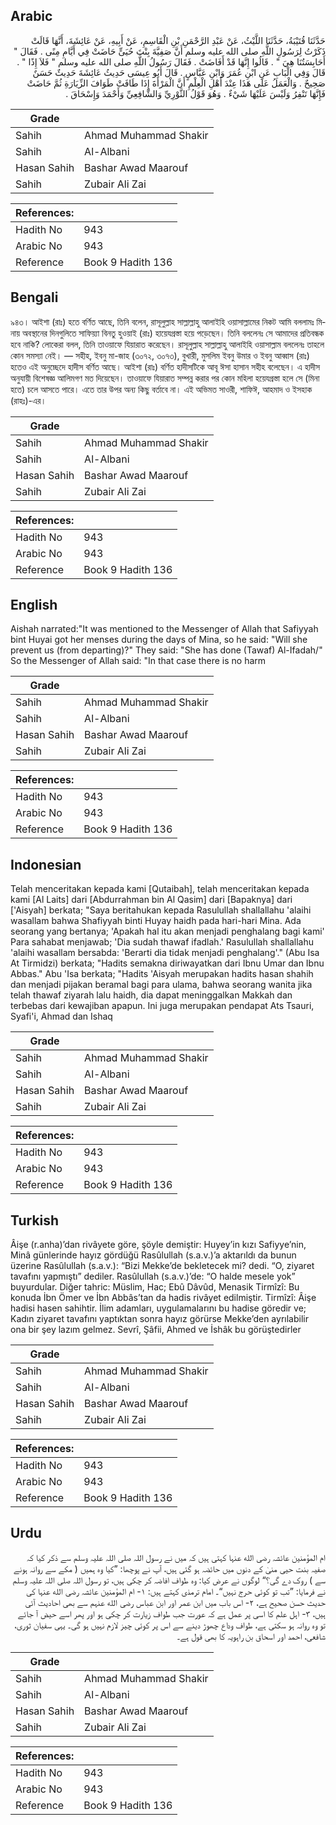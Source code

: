 ## Arabic


<div dir="rtl" lang="ar" style={{fontSize:'larger',backgroundColor:'#f8f9fa',padding:20}}>
حَدَّثَنَا قُتَيْبَةُ، حَدَّثَنَا اللَّيْثُ، عَنْ عَبْدِ الرَّحْمَنِ بْنِ الْقَاسِمِ، عَنْ أَبِيهِ، عَنْ عَائِشَةَ، أَنَّهَا قَالَتْ ذَكَرْتُ لِرَسُولِ اللَّهِ صلى الله عليه وسلم أَنَّ صَفِيَّةَ بِنْتَ حُيَىٍّ حَاضَتْ فِي أَيَّامِ مِنًى ‏.‏ فَقَالَ ‏"‏ أَحَابِسَتُنَا هِيَ ‏"‏ ‏.‏ قَالُوا إِنَّهَا قَدْ أَفَاضَتْ ‏.‏ فَقَالَ رَسُولُ اللَّهِ صلى الله عليه وسلم ‏"‏ فَلاَ إِذًا ‏"‏ ‏.‏ قَالَ وَفِي الْبَابِ عَنِ ابْنِ عُمَرَ وَابْنِ عَبَّاسٍ ‏.‏ قَالَ أَبُو عِيسَى حَدِيثُ عَائِشَةَ حَدِيثٌ حَسَنٌ صَحِيحٌ ‏.‏ وَالْعَمَلُ عَلَى هَذَا عِنْدَ أَهْلِ الْعِلْمِ أَنَّ الْمَرْأَةَ إِذَا طَافَتْ طَوَافَ الزِّيَارَةِ ثُمَّ حَاضَتْ فَإِنَّهَا تَنْفِرُ وَلَيْسَ عَلَيْهَا شَيْءٌ ‏.‏ وَهُوَ قَوْلُ الثَّوْرِيِّ وَالشَّافِعِيِّ وَأَحْمَدَ وَإِسْحَاقَ ‏.‏
</div>
<div style={{backgroundColor:'#f8f9fa',padding:20, marginBottom: 10}}><table> <thead> <tr> <th>Grade</th> <th></th> </tr> </thead> <tbody> <tr><td>Sahih</td><td>Ahmad Muhammad Shakir</td></tr><tr><td>Sahih</td><td>Al-Albani</td></tr><tr><td>Hasan Sahih</td><td>Bashar Awad Maarouf</td></tr><tr><td>Sahih</td><td>Zubair Ali Zai</td></tr></tbody></table><table> <thead> <tr> <th>References:</th> <th></th> </tr> </thead> <tbody><tr><td>Hadith No</td><td>943</td></tr><tr><td>Arabic No</td><td>943</td></tr><tr><td>Reference</td><td>Book 9 Hadith 136</td></tr></tbody></table></div>

## Bengali


<div dir="ltr" lang="bn" style={{fontSize:'larger',backgroundColor:'#f8f9fa',padding:20}}>
৯৪৩। আইশা (রাঃ) হতে বর্ণিত আছে, তিনি বলেন, রাসূলুল্লাহ সাল্লাল্লাহু আলাইহি ওয়াসাল্লামের নিকট আমি বললামঃ মিনায় অবস্থানের দিনগুলিতে সাফিয়্যা বিনতু হুওয়াই (রাঃ) হায়েযগ্রস্তা হয়ে পড়েছেন। তিনি বললেনঃ সে আমাদের প্রতিবন্ধক হবে নাকি? লোকেরা বলল, তিনি তাওয়াফে যিয়ারাত করেছেন। রাসূলুল্লাহ সাল্লাল্লাহু আলাইহি ওয়াসাল্লাম বললেনঃ তাহলে কোন সমস্যা নেই। — সহীহ, ইবনু মা-জাহ (৩০৭২, ৩০৭৩), বুখারী, মুসলিম ইবনু উমার ও ইবনু আব্বাস (রাঃ) হতেও এই অনুচ্ছেদে হাদীস বর্ণিত আছে। আইশা (রাঃ) বর্ণিত হাদীসটিকে আবূ ঈসা হাসান সহীহ বলেছেন। এ হাদীস অনুযায়ী বিশেষজ্ঞ আলিমগণ মত দিয়েছেন। তাওয়াফে যিয়ারাত সম্পন্ন করার পর কোন মহিলা হয়েযগ্রস্তা হলে সে (মিনা হতে) চলে আসতে পারে। এতে তার উপর অন্য কিছু বর্তাবে না। এই অভিমত সাওরী, শাফিঈ, আহমাদ ও ইসহাক (রাহঃ)-এর।
</div>
<div style={{backgroundColor:'#f8f9fa',padding:20, marginBottom: 10}}><table> <thead> <tr> <th>Grade</th> <th></th> </tr> </thead> <tbody> <tr><td>Sahih</td><td>Ahmad Muhammad Shakir</td></tr><tr><td>Sahih</td><td>Al-Albani</td></tr><tr><td>Hasan Sahih</td><td>Bashar Awad Maarouf</td></tr><tr><td>Sahih</td><td>Zubair Ali Zai</td></tr></tbody></table><table> <thead> <tr> <th>References:</th> <th></th> </tr> </thead> <tbody><tr><td>Hadith No</td><td>943</td></tr><tr><td>Arabic No</td><td>943</td></tr><tr><td>Reference</td><td>Book 9 Hadith 136</td></tr></tbody></table></div>

## English


<div dir="ltr" lang="en" style={{fontSize:'larger',backgroundColor:'#f8f9fa',padding:20}}>
Aishah narrated:"It was mentioned to the Messenger of Allah that Safiyyah bint Huyai got her menses during the days of Mina, so he said: "Will she prevent us (from departing)?" They said: "She has done (Tawaf) Al-Ifadah/" So the Messenger of Allah said: "In that case there is no harm
</div>
<div style={{backgroundColor:'#f8f9fa',padding:20, marginBottom: 10}}><table> <thead> <tr> <th>Grade</th> <th></th> </tr> </thead> <tbody> <tr><td>Sahih</td><td>Ahmad Muhammad Shakir</td></tr><tr><td>Sahih</td><td>Al-Albani</td></tr><tr><td>Hasan Sahih</td><td>Bashar Awad Maarouf</td></tr><tr><td>Sahih</td><td>Zubair Ali Zai</td></tr></tbody></table><table> <thead> <tr> <th>References:</th> <th></th> </tr> </thead> <tbody><tr><td>Hadith No</td><td>943</td></tr><tr><td>Arabic No</td><td>943</td></tr><tr><td>Reference</td><td>Book 9 Hadith 136</td></tr></tbody></table></div>

## Indonesian


<div dir="ltr" lang="id" style={{fontSize:'larger',backgroundColor:'#f8f9fa',padding:20}}>
Telah menceritakan kepada kami [Qutaibah], telah menceritakan kepada kami [Al Laits] dari [Abdurrahman bin Al Qasim] dari [Bapaknya] dari ['Aisyah] berkata; "Saya beritahukan kepada Rasulullah shallallahu 'alaihi wasallam bahwa Shafiyyah binti Huyay haidh pada hari-hari Mina. Ada seorang yang bertanya; 'Apakah hal itu akan menjadi penghalang bagi kami' Para sahabat menjawab; 'Dia sudah thawaf ifadlah.' Rasulullah shallallahu 'alaihi wasallam bersabda: 'Berarti dia tidak menjadi penghalang'." (Abu Isa At Tirmidzi) berkata; "Hadits semakna diriwayatkan dari Ibnu Umar dan Ibnu Abbas." Abu 'Isa berkata; "Hadits 'Aisyah merupakan hadits hasan shahih dan menjadi pijakan beramal bagi para ulama, bahwa seorang wanita jika telah thawaf ziyarah lalu haidh, dia dapat meninggalkan Makkah dan terbebas dari kewajiban apapun. Ini juga merupakan pendapat Ats Tsauri, Syafi'i, Ahmad dan Ishaq
</div>
<div style={{backgroundColor:'#f8f9fa',padding:20, marginBottom: 10}}><table> <thead> <tr> <th>Grade</th> <th></th> </tr> </thead> <tbody> <tr><td>Sahih</td><td>Ahmad Muhammad Shakir</td></tr><tr><td>Sahih</td><td>Al-Albani</td></tr><tr><td>Hasan Sahih</td><td>Bashar Awad Maarouf</td></tr><tr><td>Sahih</td><td>Zubair Ali Zai</td></tr></tbody></table><table> <thead> <tr> <th>References:</th> <th></th> </tr> </thead> <tbody><tr><td>Hadith No</td><td>943</td></tr><tr><td>Arabic No</td><td>943</td></tr><tr><td>Reference</td><td>Book 9 Hadith 136</td></tr></tbody></table></div>

## Turkish


<div dir="ltr" lang="tr" style={{fontSize:'larger',backgroundColor:'#f8f9fa',padding:20}}>
Âişe (r.anha)’dan rivâyete göre, şöyle demiştir: Huyey’in kızı Safiyye’nin, Minâ günlerinde hayız gördüğü Rasûlullah (s.a.v.)’a aktarıldı da bunun üzerine Rasûlullah (s.a.v.): “Bizi Mekke’de bekletecek mi? dedi. “O, ziyaret tavafını yapmıştı” dediler. Rasûlullah (s.a.v.)’de: “O halde mesele yok” buyurdular. Diğer tahric: Müslim, Hac; Ebû Dâvûd, Menasik Tirmîzî: Bu konuda İbn Ömer ve İbn Abbâs’tan da hadis rivâyet edilmiştir. Tirmîzî: Âişe hadisi hasen sahihtir. İlim adamları, uygulamalarını bu hadise göredir ve; Kadın ziyaret tavafını yaptıktan sonra hayız görürse Mekke’den ayrılabilir ona bir şey lazım gelmez. Sevrî, Şâfii, Ahmed ve İshâk bu görüştedirler
</div>
<div style={{backgroundColor:'#f8f9fa',padding:20, marginBottom: 10}}><table> <thead> <tr> <th>Grade</th> <th></th> </tr> </thead> <tbody> <tr><td>Sahih</td><td>Ahmad Muhammad Shakir</td></tr><tr><td>Sahih</td><td>Al-Albani</td></tr><tr><td>Hasan Sahih</td><td>Bashar Awad Maarouf</td></tr><tr><td>Sahih</td><td>Zubair Ali Zai</td></tr></tbody></table><table> <thead> <tr> <th>References:</th> <th></th> </tr> </thead> <tbody><tr><td>Hadith No</td><td>943</td></tr><tr><td>Arabic No</td><td>943</td></tr><tr><td>Reference</td><td>Book 9 Hadith 136</td></tr></tbody></table></div>

## Urdu


<div dir="rtl" lang="ur" style={{fontSize:'larger',backgroundColor:'#f8f9fa',padding:20}}>
ام المؤمنین عائشہ رضی الله عنہا کہتی ہیں کہ میں نے رسول اللہ صلی اللہ علیہ وسلم سے ذکر کیا کہ صفیہ بنت حیی منیٰ کے دنوں میں حائضہ ہو گئی ہیں، آپ نے پوچھا: ”کیا وہ ہمیں ( مکے سے روانہ ہونے سے ) روک دے گی؟“ لوگوں نے عرض کیا: وہ طواف افاضہ کر چکی ہیں، تو رسول اللہ صلی اللہ علیہ وسلم نے فرمایا: ”تب تو کوئی حرج نہیں“۔ امام ترمذی کہتے ہیں: ۱- ام المؤمنین عائشہ رضی الله عنہا کی حدیث حسن صحیح ہے، ۲- اس باب میں ابن عمر اور ابن عباس رضی الله عنہم سے بھی احادیث آئی ہیں، ۳- اہل علم کا اسی پر عمل ہے کہ عورت جب طواف زیارت کر چکی ہو اور پھر اسے حیض آ جائے تو وہ روانہ ہو سکتی ہے، طواف وداع چھوڑ دینے سے اس پر کوئی چیز لازم نہیں ہو گی۔ یہی سفیان ثوری، شافعی، احمد اور اسحاق بن راہویہ کا بھی قول ہے۔
</div>
<div style={{backgroundColor:'#f8f9fa',padding:20, marginBottom: 10}}><table> <thead> <tr> <th>Grade</th> <th></th> </tr> </thead> <tbody> <tr><td>Sahih</td><td>Ahmad Muhammad Shakir</td></tr><tr><td>Sahih</td><td>Al-Albani</td></tr><tr><td>Hasan Sahih</td><td>Bashar Awad Maarouf</td></tr><tr><td>Sahih</td><td>Zubair Ali Zai</td></tr></tbody></table><table> <thead> <tr> <th>References:</th> <th></th> </tr> </thead> <tbody><tr><td>Hadith No</td><td>943</td></tr><tr><td>Arabic No</td><td>943</td></tr><tr><td>Reference</td><td>Book 9 Hadith 136</td></tr></tbody></table></div>